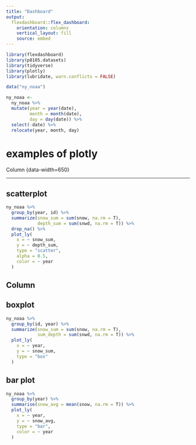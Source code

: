 ```yaml
---
title: "Dashboard"
output: 
  flexdashboard::flex_dashboard:
    orientation: columns
    vertical_layout: fill
    source: embed
---
```


```r
library(flexdashboard)
library(p8105.datasets)
library(tidyverse)
library(plotly)
library(lubridate, warn.conflicts = FALSE)
```



```r
data("ny_noaa")

ny_noaa <-
  ny_noaa %>%
  mutate(year = year(date),
         month = month(date),
         day = day(date)) %>%
  select(-date) %>% 
  relocate(year, month, day)

```

# examples of plotly

Column {data-width=650}

-----------------------------------------------------------------------

## scatterplot

```r
ny_noaa %>%
  group_by(year, id) %>%
  summarize(snow_sum = sum(snow, na.rm = T),
            depth_sum = sum(snwd, na.rm = T)) %>%
  drop_na() %>%
  plot_ly(
    x = ~ snow_sum,
    y = ~ depth_sum,
    type = "scatter",
    alpha = 0.5,
    color = ~ year
  )
```

Column {data-width=350}
-----------------------------------------------------------------------


## boxplot

```r

ny_noaa %>%
  group_by(id, year) %>%
  summarize(snow_sum = sum(snow, na.rm = T),
            sum_depth = sum(snwd, na.rm = T)) %>%
  plot_ly(
    x = ~ year,
    y = ~ snow_sum,
    type = "box"
  )

```

## bar plot

```r
ny_noaa %>%
  group_by(year) %>%
  summarise(snow_avg = mean(snow, na.rm = T)) %>%
  plot_ly(
    x = ~ year,
    y = ~ snow_avg,
    type = "bar",
    color = ~ year
  )
```
